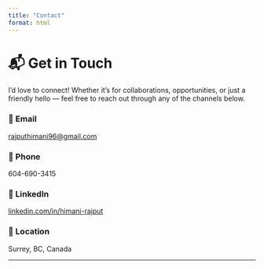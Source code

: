 ```yaml
---
title: "Contact"
format: html
---
```


# 📬 Get in Touch  

I’d love to connect! Whether it’s for collaborations, opportunities, or just a friendly hello — feel free to reach out through any of the channels below.  

<div class="card">

### 📧 Email  
<a href="mailto:rajputhimani96@gmail.com">rajputhimani96@gmail.com</a>  

### 📱 Phone  
604-690-3415  

### 💼 LinkedIn  
<a href="https://linkedin.com/in/himani-rajput" target="_blank">linkedin.com/in/himani-rajput</a>  

### 📍 Location  
Surrey, BC, Canada  

</div>

---

